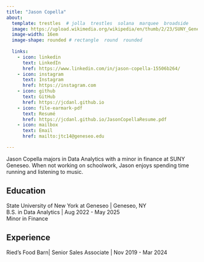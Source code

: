 ```yaml
---
title: "Jason Copella" 
about:
  template: trestles  # jolla  trestles  solana  marquee  broadside
  image: https://upload.wikimedia.org/wikipedia/en/thumb/2/23/SUNY_Geneseo_Knights_2022_logo.svg/1200px-SUNY_Geneseo_Knights_2022_logo.svg.png
  image-width: 16em
  image-shape: rounded # rectangle  round  rounded
  
  links:
    - icon: linkedin
      text: LinkedIn
      href: https://www.linkedin.com/in/jason-copella-15506b264/
    - icon: instagram
      text: Instagram
      href: https://instagram.com
    - icon: github
      text: GitHub
      href: https://jcdanl.github.io
    - icon: file-earmark-pdf
      text: Resumé
      href: https://jcdanl.github.io/JasonCopellaResume.pdf
    - icon: mailbox
      text: Email
      href: mailto:jtc14@geneseo.edu

---
```



Jason Copella majors in Data Analytics with a minor in finance at SUNY Geneseo. When not working on schoolwork, Jason enjoys spending time running and listening to music.


## Education


State University of New York at Geneseo | Geneseo, NY <br>
B.S. in Data Analytics | Aug 2022 - May 2025 <br>
Minor in Finance 


## Experience

Ried's Food Barn| Senior Sales Associate | Nov 2019 - Mar 2024


